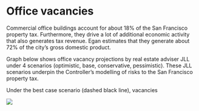# Office vacancies

Commercial office buildings account for about 18% of the San Francisco property tax. Furthermore, they drive a lot of additional economic activity that also generates tax revenue. Egan estimates that they generate about 72% of the city's gross domestic product.

Graph below shows office vacancy projections by real estate adviser JLL under 4 scenarios (optimistic, base, conservative, pessimistic). These JLL scenarios underpin the Controller's modelling of risks to the San Francisco property tax.

Under the best case scenario (dashed black line), vacancies

![](images/image-230161451.png)
